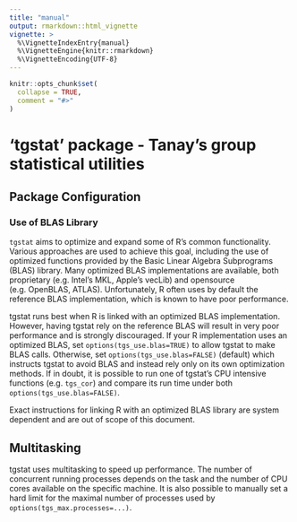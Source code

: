 ```yaml
---
title: "manual"
output: rmarkdown::html_vignette
vignette: >
  %\VignetteIndexEntry{manual}
  %\VignetteEngine{knitr::rmarkdown}
  %\VignetteEncoding{UTF-8}
---
```


```r
knitr::opts_chunk$set(
  collapse = TRUE,
  comment = "#>"
)
```

# 'tgstat' package - Tanay's group statistical utilities

## Package Configuration

### Use of BLAS Library

`tgstat` aims to optimize and expand some of R's common functionality. Various approaches are used to achieve this goal, including the use of optimized functions provided by the Basic Linear Algebra Subprograms (BLAS) library. Many optimized BLAS implementations are available, both proprietary (e.g. Intel's MKL, Apple's vecLib) and opensource (e.g. OpenBLAS, ATLAS). Unfortunately, R often uses by default the reference BLAS implementation, which is known to have poor performance.

tgstat runs best when R is linked with an optimized BLAS implementation. However, having tgstat rely on the reference BLAS will result in very poor performance and is strongly discouraged. If your R implementation uses an optimized BLAS, set `options(tgs_use.blas=TRUE)` to allow tgstat to make BLAS calls. Otherwise, set `options(tgs_use.blas=FALSE)` (default) which instructs tgstat to avoid BLAS and instead rely only on its own optimization methods. If in doubt, it is possible to run one of tgstat's CPU intensive functions (e.g. `tgs_cor`) and compare its run time under both `options(tgs_use.blas=FALSE)`.

Exact instructions for linking R with an optimized BLAS library are system dependent and are out of scope of this document.

## Multitasking

tgstat uses multitasking to speed up performance. The number of concurrent running processes depends on the task and the number of CPU cores available on the specific machine. It is also possible to manually set a hard limit for the maximal number of processes used by `options(tgs_max.processes=...)`.

